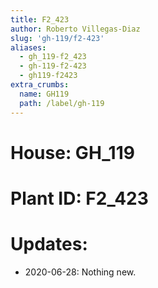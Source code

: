 ```yaml
---
title: F2_423
author: Roberto Villegas-Diaz
slug: 'gh-119/f2-423'
aliases:
  - gh_119-f2_423
  - gh-119-f2-423
  - gh119-f2423
extra_crumbs:
  name: GH119
  path: /label/gh-119
---
```


# **House**: GH_119
# **Plant ID**: F2_423
# **Updates**: 
 - 2020-06-28: Nothing new.
